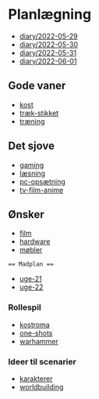 = Planlægning =

* [[diary/2022-05-29]]
* [[diary/2022-05-30]]
* [[diary/2022-05-31]]
* [[diary/2022-06-01]]

== Gode vaner ==

* [[kost]]
* [[træk-stikket]] 
* [[træning]]

== Det sjove ==

* [[gaming]]
* [[læsning]]
* [[pc-opsætning]]
* [[tv-film-anime]]

== Ønsker ==

* [[film]]
* [[hardware]]
* [[møbler]]

 == Madplan ==

* [[uge-21]]
* [[uge-22]]

=== Rollespil ===

* [[kostroma]]
* [[one-shots]]
* [[warhammer]]

=== Ideer til scenarier === 

* [[karakterer]]
* [[worldbuilding]]







